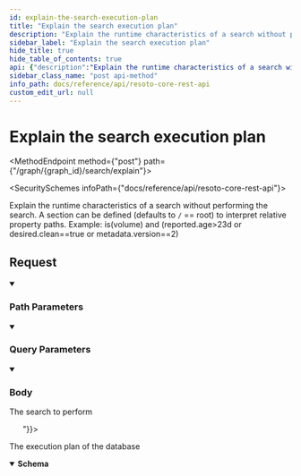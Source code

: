 ```yaml
---
id: explain-the-search-execution-plan
title: "Explain the search execution plan"
description: "Explain the runtime characteristics of a search without performing the search."
sidebar_label: "Explain the search execution plan"
hide_title: true
hide_table_of_contents: true
api: {"description":"Explain the runtime characteristics of a search without performing the search.\nA section can be defined (defaults to `/` == root) to interpret relative property paths.\nExample: is(volume) and (reported.age>23d or desired.clean==true or metadata.version==2)\n","tags":["graph_search"],"parameters":[{"name":"graph_id","in":"path","description":"The identifier of the graph","example":"resoto","required":true,"schema":{"type":"string"}},{"name":"section","in":"query","description":"The name of the section used for all property paths. If not defined root is assumed.","required":false,"schema":{"type":"string","enum":["reported","desired","metadata"]}}],"requestBody":{"description":"The search to perform","content":{"text/plain":{"schema":{"type":"string","example":"is(graph_root) and reported.name==\"root\" -->"}}}},"responses":{"200":{"description":"The execution plan of the database","content":{"application/json":{"schema":{"type":"object","description":"The estimated cost of a search","properties":{"estimated_cost":{"type":"integer","description":"Absolute number that shows the cost of this search. See rating for an interpreted number."},"estimated_nr_items":{"type":"integer","description":"This is the estimated number of items returned for this search.\nPlease note: it is computed based on search statistics and heuristics and does not reflect the real number.\n"},"available_nr_items":{"type":"integer","description":"This is the number of available nodes in the graph."},"full_collection_scan":{"type":"boolean","description":"Indicates, if a full collection scan is required.\nThis means, that the search does not take advantage of any indexes!\n"},"rating":{"type":"string","description":"The rating of this search.\nA simple search is usually fine.\nA complex search might be acceptable in certain cases. Maybe an index can be used to make this search simple?\nA bad search is usually something where an index is missing or the search has to be rewritten.\n","enum":["simple","complex","bad"]}},"title":"EstimatedSearchCost"}}}}},"method":"post","path":"/graph/{graph_id}/search/explain","servers":[{"url":"https://{host}:{port}","variables":{"host":{"default":"localhost"},"port":{"default":"8900"}}}],"info":{"title":"Resoto Core REST API","version":"V1"},"postman":{"name":"Explain the search execution plan","description":{"content":"Explain the runtime characteristics of a search without performing the search.\nA section can be defined (defaults to `/` == root) to interpret relative property paths.\nExample: is(volume) and (reported.age>23d or desired.clean==true or metadata.version==2)\n","type":"text/plain"},"url":{"path":["graph",":graph_id","search","explain"],"host":["{{baseUrl}}"],"query":[{"disabled":false,"description":{"content":"The name of the section used for all property paths. If not defined root is assumed.","type":"text/plain"},"key":"section","value":""}],"variable":[{"disabled":false,"description":{"content":"(Required) The identifier of the graph","type":"text/plain"},"type":"any","value":"","key":"graph_id"}]},"header":[{"key":"Content-Type","value":"text/plain"},{"key":"Accept","value":"application/json"}],"method":"POST","body":{"mode":"raw","raw":"\"\""}}}
sidebar_class_name: "post api-method"
info_path: docs/reference/api/resoto-core-rest-api
custom_edit_url: null
---
```



<h1 className={"openapi__heading"}>Explain the search execution plan</h1>

<MethodEndpoint method={"post"} path={"/graph/{graph_id}/search/explain"}></MethodEndpoint>

<SecuritySchemes infoPath={"docs/reference/api/resoto-core-rest-api"}></SecuritySchemes>

Explain the runtime characteristics of a search without performing the search. A section can be defined (defaults to `/` == root) to interpret relative property paths. Example: is(volume) and (reported.age\>23d or desired.clean==true or metadata.version==2)

## Request

<details style={{"marginBottom":"1rem"}} className={"openapi-markdown__details"} data-collapsed={false} open={true}><summary style={{}}><h3 className={"openapi-markdown__details-summary-header-params"}>Path Parameters</h3></summary><div><ul><ParamsItem className={"paramsItem"} param={{"name":"graph_id","in":"path","description":"The identifier of the graph","example":"resoto","required":true,"schema":{"type":"string"}}}></ParamsItem></ul></div></details><details style={{"marginBottom":"1rem"}} className={"openapi-markdown__details"} data-collapsed={false} open={true}><summary style={{}}><h3 className={"openapi-markdown__details-summary-header-params"}>Query Parameters</h3></summary><div><ul><ParamsItem className={"paramsItem"} param={{"name":"section","in":"query","description":"The name of the section used for all property paths. If not defined root is assumed.","required":false,"schema":{"type":"string","enum":["reported","desired","metadata"]}}}></ParamsItem></ul></div></details><MimeTabs className={"openapi-tabs__mime"}><TabItem label={"text/plain"} value={"text/plain-schema"}><details style={{}} className={"openapi-markdown__details mime"} data-collapsed={false} open={true}><summary style={{}} className={"openapi-markdown__details-summary-mime"}><h3 className={"openapi-markdown__details-summary-header-body"}>Body</h3></summary><div style={{"textAlign":"left","marginLeft":"1rem"}}><div style={{"marginTop":"1rem","marginBottom":"1rem"}}>

The search to perform

</div></div><ul style={{"marginLeft":"1rem"}}><SchemaItem collapsible={false} name={"string"} required={false} schemaName={undefined} qualifierMessage={undefined} schema={{"type":"string","example":"is(graph_root) and reported.name==\"root\" -->"}}></SchemaItem></ul></details></TabItem></MimeTabs><div><div><ApiTabs><TabItem label={"200"} value={"200"}><div>

The execution plan of the database

</div><div><MimeTabs className={"openapi-tabs__mime"} schemaType={"response"}><TabItem label={"application/json"} value={"application/json"}><SchemaTabs className={"openapi-tabs__schema"}><TabItem label={"Schema"} value={"Schema"}><details style={{}} className={"openapi-markdown__details response"} data-collapsed={false} open={true}><summary style={{}} className={"openapi-markdown__details-summary-response"}><strong>Schema</strong></summary><div style={{"textAlign":"left","marginLeft":"1rem"}}></div><ul style={{"marginLeft":"1rem"}}><SchemaItem collapsible={false} name={"estimated_cost"} required={false} schemaName={"integer"} qualifierMessage={undefined} schema={{"type":"integer","description":"Absolute number that shows the cost of this search. See rating for an interpreted number."}}></SchemaItem><SchemaItem collapsible={false} name={"estimated_nr_items"} required={false} schemaName={"integer"} qualifierMessage={undefined} schema={{"type":"integer","description":"This is the estimated number of items returned for this search.\nPlease note: it is computed based on search statistics and heuristics and does not reflect the real number.\n"}}></SchemaItem><SchemaItem collapsible={false} name={"available_nr_items"} required={false} schemaName={"integer"} qualifierMessage={undefined} schema={{"type":"integer","description":"This is the number of available nodes in the graph."}}></SchemaItem><SchemaItem collapsible={false} name={"full_collection_scan"} required={false} schemaName={"boolean"} qualifierMessage={undefined} schema={{"type":"boolean","description":"Indicates, if a full collection scan is required.\nThis means, that the search does not take advantage of any indexes!\n"}}></SchemaItem><SchemaItem collapsible={false} name={"rating"} required={false} schemaName={"string"} qualifierMessage={"**Possible values:** [`simple`, `complex`, `bad`]"} schema={{"type":"string","description":"The rating of this search.\nA simple search is usually fine.\nA complex search might be acceptable in certain cases. Maybe an index can be used to make this search simple?\nA bad search is usually something where an index is missing or the search has to be rewritten.\n","enum":["simple","complex","bad"]}}></SchemaItem></ul></details></TabItem><TabItem label={"Example (from schema)"} value={"Example (from schema)"}><ResponseSamples responseExample={"{\n  \"estimated_cost\": 0,\n  \"estimated_nr_items\": 0,\n  \"available_nr_items\": 0,\n  \"full_collection_scan\": true,\n  \"rating\": \"simple\"\n}"} language={"json"}></ResponseSamples></TabItem></SchemaTabs></TabItem></MimeTabs></div></TabItem></ApiTabs></div></div>
